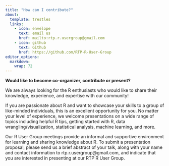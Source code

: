 ```yaml
---
title: "How can I contribute?"
about:
  template: trestles
  links:
    - icon: envelope
      text: email us
      href: mailto:rtp.r.usergroup@gmail.com
    - icon: github
      text: Github
      href: https://github.com/RTP-R-User-Group
editor_options: 
  markdown: 
    wrap: 72
---
```


**Would like to become co-organizer, contribute or present?**

We are always looking for the R enthusiasts who would like to share
their knowledge, experience, and expertise with our community!

If you are passionate about R and want to showcase your skills to a
group of like-minded individuals, this is an excellent opportunity for
you. No matter your level of experience, we welcome presentations on a
wide range of topics including helpful R tips, getting started with R,
data wrangling/visualization, statistical analysis, machine learning,
and more.

Our R User Group meetings provide an informal and supportive environment
for learning and sharing knowledge about R. To submit a presentation
proposal, please send us a brief abstract of your talk, along with your
name and contact information to rtp.r.usergroup\@gmail.com, and indicate
that you are interested in presenting at our RTP R User Group.
